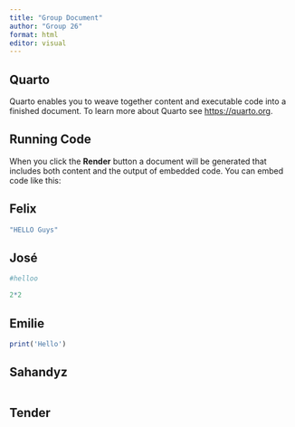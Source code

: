 ```yaml
---
title: "Group Document"
author: "Group 26"
format: html
editor: visual
---
```


## Quarto

Quarto enables you to weave together content and executable code into a finished document. To learn more about Quarto see <https://quarto.org>.

## Running Code

When you click the **Render** button a document will be generated that includes both content and the output of embedded code. You can embed code like this:

## Felix

```r
"HELLO Guys"
```

## José

```r
#helloo

2*2


```

## Emilie

```r
print('Hello')


```

## Sahandyz

```r

```

## Tender

```r

```
